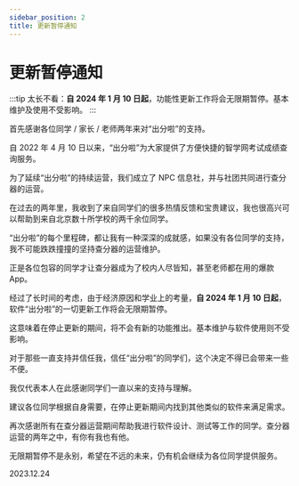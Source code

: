 ```yaml
---
sidebar_position: 2
title: 更新暂停通知
---
```


# 更新暂停通知

:::tip
太长不看：**自 2024 年 1 月 10 日起**，功能性更新工作将会无限期暂停。基本维护及使用不受影响。
:::

首先感谢各位同学 / 家长 / 老师两年来对“出分啦”的支持。

自 2022 年 4 月 10 日以来，“出分啦”为大家提供了方便快捷的智学网考试成绩查询服务。

为了延续“出分啦”的持续运营，我们成立了 NPC 信息社，并与社团共同进行查分器的运营。

在过去的两年里，我收到了来自同学们的很多热情反馈和宝贵建议，我也很高兴可以帮助到来自北京数十所学校的两千余位同学。

“出分啦”的每个里程碑，都让我有一种深深的成就感，如果没有各位同学的支持，我不可能跌跌撞撞的坚持查分器的运营维护。

正是各位包容的同学才让查分器成为了校内人尽皆知，甚至老师都在用的爆款 App。

经过了长时间的考虑，由于经济原因和学业上的考量，**自 2024 年 1 月 10 日起**，软件“出分啦”的一切更新工作将会无限期暂停。

这意味着在停止更新的期间，将不会有新的功能推出。基本维护与软件使用则不受影响。

对于那些一直支持并信任我，信任“出分啦”的同学们，这个决定不得已会带来一些不便。

我仅代表本人在此感谢同学们一直以来的支持与理解。

建议各位同学根据自身需要，在停止更新期间内找到其他类似的软件来满足需求。

再次感谢所有在查分器运营期间帮助我进行软件设计、测试等工作的同学。查分器运营的两年之中，有你有我也有他。

无限期暂停不是永别，希望在不远的未来，仍有机会继续为各位同学提供服务。

2023.12.24
